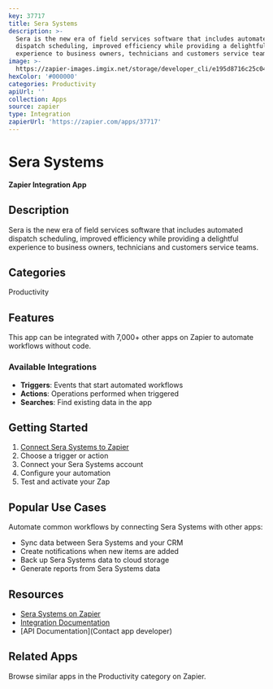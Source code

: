 ```yaml
---
key: 37717
title: Sera Systems
description: >-
  Sera is the new era of field services software that includes automated
  dispatch scheduling, improved efficiency while providing a delightful
  experience to business owners, technicians and customers service teams.
image: >-
  https://zapier-images.imgix.net/storage/developer_cli/e195d8716c25c04f3636b6c229a638bb.png?auto=format%2Ccompress&ixlib=python-3.0.0&q=50
hexColor: '#000000'
categories: Productivity
apiUrl: ''
collection: Apps
source: zapier
type: Integration
zapierUrl: 'https://zapier.com/apps/37717'
---
```

# Sera Systems

**Zapier Integration App**

## Description

Sera is the new era of field services software that includes automated dispatch scheduling, improved efficiency while providing a delightful experience to business owners, technicians and customers service teams.

## Categories

Productivity

## Features

This app can be integrated with 7,000+ other apps on Zapier to automate workflows without code.

### Available Integrations

- **Triggers**: Events that start automated workflows
- **Actions**: Operations performed when triggered
- **Searches**: Find existing data in the app

## Getting Started

1. [Connect Sera Systems to Zapier](https://zapier.com/apps/37717)
2. Choose a trigger or action
3. Connect your Sera Systems account
4. Configure your automation
5. Test and activate your Zap

## Popular Use Cases

Automate common workflows by connecting Sera Systems with other apps:

- Sync data between Sera Systems and your CRM
- Create notifications when new items are added
- Back up Sera Systems data to cloud storage
- Generate reports from Sera Systems data

## Resources

- [Sera Systems on Zapier](https://zapier.com/apps/37717)
- [Integration Documentation](https://zapier.com/apps/37717/integrations)
- [API Documentation](Contact app developer)

## Related Apps

Browse similar apps in the Productivity category on Zapier.
